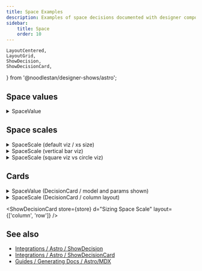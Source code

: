 ```yaml
---
title: Space Examples
description: Examples of space decisions documented with designer components.
sidebar:
    title: Space
    order: 10
---
```


    LayoutCentered,
    LayoutGrid,
    ShowDecision,
    ShowDecisionCard,
} from '@noodlestan/designer-shows/astro';



## Space values

<details>
<summary>SpaceValue</summary>

```mdx
<ShowDecision store={store} d="Space Unit" />
```

</details>

<LayoutCentered>
    <ShowDecision store={store} d="Space Unit" model />
</LayoutCentered>

## Space scales

<details>
<summary>SpaceScale (default viz / xs size)</summary>

```mdx
<ShowDecision store={store} d="Layout Space Scale" size="xs" />
```

</details>

<ShowDecision store={store} d="Layout Space Scale" size="xs" />

<details>
<summary>SpaceScale (vertical bar viz)</summary>

```mdx
<ShowDecision store={store} d="Layout Rhythm Scale" viz="v-bar" />
```

</details>

<ShowDecision store={store} d="Layout Rhythm Scale" viz="circle" />

<details>
<summary>SpaceScale (square viz vs circle viz)</summary>

```mdx
<ShowDecision store={store} d="Sizing Space Scale" viz="square" />
<ShowDecision store={store} d="Sizing Space Scale" viz="circle" />
```

</details>

<LayoutGrid>
    <ShowDecision store={store} d="Sizing Space Scale" viz="square" />
    <ShowDecision store={store} d="Sizing Space Scale" viz="circle" />
</LayoutGrid>

## Cards

<details>
<summary>SpaceValue (DecisionCard / model and params shown)</summary>

```mdx
<ShowDecisionCard store={store} d="Space Unit" model params>
```

</details>

<ShowDecisionCard store={store} d="Space Unit" model params />

<details>
<summary>SpaceScale (DecisionCard / column layout)</summary>

```mdx
<ShowDecisionCard store={store} d="Sizing Space Scale" layout={["column","row"]}>
```

</details>

<ShowDecisionCard store={store} d="Sizing Space Scale" layout={['column', 'row']} />

## See also

-   [Integrations / Astro / ShowDecision](/integrations/Astro/ShowDecision)
-   [Integrations / Astro / ShowDecisionCard](/integrations/Astro/ShowDecisionCard)
-   [Guides / Generating Docs / Astro/MDX](/guides/generating-documentation/using-astro-components-in-mdx/)
